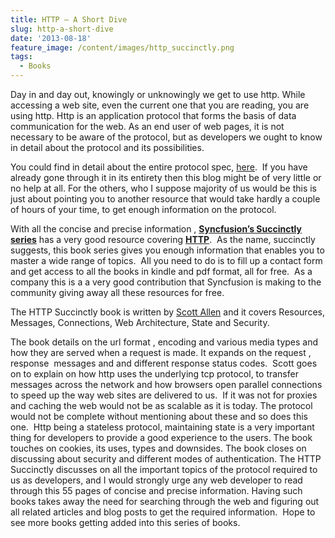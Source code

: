 ```yaml
---
title: HTTP – A Short Dive
slug: http-a-short-dive
date: '2013-08-18'
feature_image: /content/images/http_succinctly.png
tags:
  - Books
---
```

Day in and day out, knowingly or unknowingly we get to use http. While accessing a web site, even the current one that you are reading, you are using http. Http is an application protocol that forms the basis of data communication for the web. As an end user of web pages, it is not necessary to be aware of the protocol, but as developers we ought to know in detail about the protocol and its possibilities.

You could find in detail about the entire protocol spec, [here](http://www.w3.org/Protocols/rfc2616/rfc2616.html).  If you have already gone through it in its entirety then this blog might be of very little or no help at all. For the others, who I suppose majority of us would be this is just about pointing you to another resource that would take hardly a couple of hours of your time, to get enough information on the protocol.

<ImageCard src="/content/images/http_succinctly.png" alt="http succinctly" />

With all the concise and precise information , **[Syncfusion’s Succinctly series](http://www.syncfusion.com/resources/techportal/ebooks?UTM_medium=rahulblogreview)** has a very good resource covering [**HTTP**](http://www.syncfusion.com/resources/techportal/ebooks/http?UTM_medium=rahulblogreview).  As the name, succinctly suggests, this book series gives you enough information that enables you to master a wide range of topics.  All you need to do is to fill up a contact form and get access to all the books in kindle and pdf format, all for free.  As a company this is a a very good contribution that Syncfusion is making to the community giving away all these resources for free.

The HTTP Succinctly book is written by [Scott Allen](http://odetocode.com/) and it covers Resources, Messages, Connections, Web Architecture, State and Security.

The book details on the url format , encoding and various media types and how they are served when a request is made. It expands on the request , response  messages and and different response status codes.  Scott goes on to explain on how http uses the underlying tcp protocol, to transfer messages across the network and how browsers open parallel connections to speed up the way web sites are delivered to us.  If it was not for proxies and caching the web would not be as scalable as it is today. The protocol would not be complete without mentioning about these and so does this one.  Http being a stateless protocol, maintaining state is a very important thing for developers to provide a good experience to the users. The book touches on cookies, its uses, types and downsides. The book closes on discussing about security and different modes of authentication. The HTTP Succinctly discusses on all the important topics of the protocol required to us as developers, and I would strongly urge any web developer to read through this 55 pages of concise and precise information. Having such books takes away the need for searching through the web and figuring out all related articles and blog posts to get the required information.  Hope to see more books getting added into this series of books.
